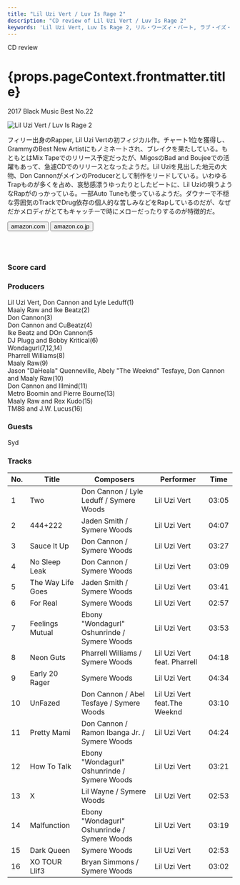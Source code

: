 ```yaml
---
title: "Lil Uzi Vert / Luv Is Rage 2"
description: "CD review of Lil Uzi Vert / Luv Is Rage 2"
keywords: 'Lil Uzi Vert, Luv Is Rage 2, リル・ウーズィ・バート, ラブ・イズ・レイジ2'
---
```







<p className="largeP">CD review</p>
<h1 className="h1--no--margin">{props.pageContext.frontmatter.title}</h1>
<p className="largeP"><Link to="/best50/2017/">2017 Black Music Best No.22</Link></p>

<Row  className="image-card-group">
	<Column colMd={"4"} colLg={"4"} noGutterMdLeft="">
       <ImageCard>

![Lil Uzi Vert / Luv Is Rage 2](../../images/cd/liluzivert1L.jpg) 

</ImageCard>
	</Column>
	<Column colMd={"8"} colLg={"8"} noGutterMdLeft="">
	<p>
	フィリー出身のRapper, Lil Uzi Vertの初フィジカル作。チャート1位を獲得し、GrammyのBest New Artistにもノミネートされ、ブレイクを果たしている。もともとはMix Tapeでのリリース予定だったが、MigosのBad and Boujeeでの活躍もあって、急遽CDでのリリースとなったようだ。Lil Uziを見出した地元の大物、Don CannonがメインのProducerとして制作をリードしている。いわゆるTrapものが多くを占め、哀愁感漂うゆったりとしたビートに、Lil Uziの唄うようなRapがのっかっている。一部Auto Tuneも使っているようだ。ダウナーで不穏な雰囲気のTrackでDrug依存の個人的な苦しみなどをRapしているのだが、なぜだかメロディがとてもキャッチーで時にメローだったりするのが特徴的だ。
	</p>
    <div>
	  <Button href="https://amzn.to/30jrJkq" kind="primary" size="small" renderIcon={ArrowUpRight24}>
      amazon.com
      </Button>
      <Button href="https://amzn.to/2WyDYIP" kind="secondary" size="small" renderIcon={ArrowUpRight24}>
      amazon.co.jp
      </Button>
	</div>
	<a href="https://geo.music.apple.com/jp/album/luv-is-rage-2/1274150514?mt=1&app=music&ls=1&at=11lcug" style="display:inline-block;overflow:hidden;background:url(https://linkmaker.itunes.apple.com/ja-jp/lockup.svg?releaseDate=2017-08-25&kind=album&bubble=apple_music&style=mono-black) no-repeat;width:180px;height:45px;"></a>
	<a href="https://geo.music.apple.com/jp/album/luv-is-rage-2/1274150514?app=itunes&at=11lcug" style="display:inline-block;overflow:hidden;background:url(https://linkmaker.itunes.apple.com/ja-jp/badge-lrg.svg?releaseDate=2017-08-25T00:00:00Z&kind=album&bubble=itunes_music) no-repeat;width:140px;height:45px;"></a>
	</Column>
</Row>
<Row >
	<Column colMd={"4"} colLg={"4"} noGutterMdLeft="">
<div>
    <h3>Score card</h3>
	<SliderJS1 value="2" />
    <SliderJS2 value="2" />
	<SliderJS3 value="2" />
    <SliderJS4 value="9" />
</div>
</Column>
<Column colMd={"8"} colLg={"8"} noGutterMdLeft="">
<div>
<h3>Producers</h3>
<p>
Lil Uzi Vert, Don Cannon and Lyle Leduff(1)
<br/>Maaiy Raw and Ike Beatz(2)
<br/>Don Cannon(3)
<br/>Don Cannon and CuBeatz(4)
<br/>Ike Beatz and DOn Cannon(5
<br/>DJ Plugg and Bobby Kritical(6)
<br/>Wondagurl(7,12,14)
<br/>Pharrell Williams(8)
<br/>Maaly Raw(9)
<br/>Jason "DaHeala" Quenneville, Abely "The Weeknd" Tesfaye, Don Cannon and Maaly Raw(10)
<br/>Don Cannon and Illmind(11)
<br/>Metro Boomin and Pierre Bourne(13)
<br/>Maaly Raw and Rex Kudo(15)
<br/>TM88 and J.W. Lucus(16)
</p>
<h3>Guests</h3>
<p>
Syd
</p>
</div>
</Column>
</Row>

<h3>Tracks</h3>

| No. |	 Title            |	 Composers                                   |	 Performer                  | Time	|
| --- |	----------------- | -------------------------------------------- | ---------------------------- | ----- |
| 1	  |	Two               | Don Cannon / Lyle Leduff / Symere Woods      | Lil Uzi Vert                 | 03:05 |
| 2	  |	444+222           | Jaden Smith / Symere Woods                   | Lil Uzi Vert                 | 04:07 |
| 3	  |	Sauce It Up       | Don Cannon / Symere Woods                    | Lil Uzi Vert                 | 03:27 |
| 4	  |	No Sleep Leak     | Don Cannon / Symere Woods                    | Lil Uzi Vert                 | 03:09 |
| 5	  |	The Way Life Goes | Jaden Smith / Symere Woods                   | Lil Uzi Vert                 | 03:41 |
| 6	  |	For Real          | Symere Woods                                 | Lil Uzi Vert                 | 02:57 |
| 7	  |	Feelings Mutual   | Ebony "Wondagurl" Oshunrinde / Symere Woods  | Lil Uzi Vert                 | 03:53 |
| 8	  |	Neon Guts         | Pharrell Williams / Symere Woods             | Lil Uzi Vert feat. Pharrell  | 04:18 |
| 9	  |	Early 20 Rager    | Symere Woods                                 | Lil Uzi Vert                 | 04:34 |
| 10  |	UnFazed           | Don Cannon / Abel Tesfaye / Symere Woods     | Lil Uzi Vert feat.The Weeknd | 03:10 |
| 11  |	Pretty Mami       | Don Cannon / Ramon Ibanga Jr. / Symere Woods | Lil Uzi Vert                 | 04:24 |
| 12  |	How To Talk       | Ebony "Wondagurl" Oshunrinde / Symere Woods  | Lil Uzi Vert                 | 03:21 |
| 13  |	X                 | Lil Wayne / Symere Woods                     | Lil Uzi Vert                 | 02:53 |
| 14  |	Malfunction       | Ebony "Wondagurl" Oshunrinde / Symere Woods  | Lil Uzi Vert                 | 03:19 |
| 15  |	Dark Queen        | Symere Woods                                 | Lil Uzi Vert                 | 02:53 |
| 16  |	XO TOUR Llif3     | Bryan Simmons / Symere Woods                 | Lil Uzi Vert                 | 03:02 |

<Row>
<Column colMd={3} colLg={3} noGutterMdLeft>
<Review1 />
</Column>
</Row>